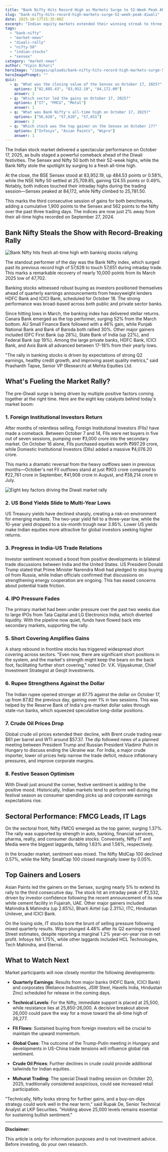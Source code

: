 ```yaml
---
title: "Bank Nifty Hits Record High as Markets Surge to 52-Week Peak Ahead of Diwali"
slug: "bank-nifty-hits-record-high-markets-surge-52-week-peak-diwali"
date: 2025-10-17T15:35:00Z
excerpt: "Indian equity markets extended their winning streak to three consecutive sessions on October 17, 2025, with the Bank Nifty hitting a fresh all-time high of 57,651 and the Nifty 50 crossing the 25,700 mark for the first time since October 2024. Here's what's driving the pre-Diwali rally."
tags:
  - "bank-nifty"
  - "market-news"
  - "diwali-rally"
  - "nifty-50"
  - "indian-stocks"
  - "sensex"
category: "market-news"
author: "Vipin Bihari"
heroImage: "/images/uploads/bank-nifty-hits-record-high-markets-surge-52-week-peak-diwali/hero-image.jpg"
heroImagePrompt: ""
quiz:
  - q: "What was the closing value of the Sensex on October 17, 2025?"
    options: ["82,605.43", "83,952.19", "84,172.00"]
    answer: 1
  - q: "Which sector led the gains on October 17, 2025?"
    options: ["IT", "FMCG", "Metal"]
    answer: 1
  - q: "What was Bank Nifty's all-time high on October 17, 2025?"
    options: ["56,628", "57,628", "57,651"]
    answer: 2
  - q: "Which stock was the top gainer on the Sensex on October 17?"
    options: ["Infosys", "Asian Paints", "Wipro"]
    answer: 1
---
```


The Indian stock market delivered a spectacular performance on October 17, 2025, as bulls staged a powerful comeback ahead of the Diwali festivities. The Sensex and Nifty 50 both hit their 52-week highs, while the Bank Nifty stole the spotlight by surging to a fresh all-time high.

At the close, the BSE Sensex stood at 83,952.19, up 484.53 points or 0.58%, while the NSE Nifty 50 settled at 25,709.85, gaining 124.55 points or 0.49%. Notably, both indices touched their intraday highs during the trading session—Sensex peaked at 84,172, while Nifty climbed to 25,781.50.

This marks the third consecutive session of gains for both benchmarks, adding a cumulative 1,900 points to the Sensex and 562 points to the Nifty over the past three trading days. The indices are now just 2% away from their all-time highs recorded on September 27, 2024.

## Bank Nifty Steals the Show with Record-Breaking Rally

![Bank Nifty hits fresh all-time high with banking stocks rallying](/images/uploads/bank-nifty-hits-record-high-markets-surge-52-week-peak-diwali/bank-nifty-rally.png)

The standout performer of the day was the Bank Nifty index, which surged past its previous record high of 57,628 to touch 57,651 during intraday trade. This marks a remarkable recovery of nearly 10,000 points from its March 2025 low of 47,702.

Banking stocks witnessed robust buying as investors positioned themselves ahead of quarterly earnings announcements from heavyweight lenders HDFC Bank and ICICI Bank, scheduled for October 18. The strong performance was broad-based across both public and private sector banks.

Since hitting lows in March, the banking index has delivered stellar returns. Canara Bank emerged as the top performer, surging 52% from the March bottom. AU Small Finance Bank followed with a 46% gain, while Punjab National Bank and Bank of Baroda both rallied 30%. Other major gainers included IDFC First Bank (up 28%), State Bank of India (up 22%), and Federal Bank (up 19%). Among the large private banks, HDFC Bank, ICICI Bank, and Axis Bank all advanced between 17-18% from their yearly lows.

"The rally in banking stocks is driven by expectations of strong Q2 earnings, healthy credit growth, and improving asset quality metrics," said Prashanth Tapse, Senior VP (Research) at Mehta Equities Ltd.

## What's Fueling the Market Rally?

The pre-Diwali surge is being driven by multiple positive factors coming together at the right time. Here are the eight key catalysts behind today's market boom:

### 1. Foreign Institutional Investors Return

After months of relentless selling, Foreign Institutional Investors (FIIs) have made a comeback. Between October 7 and 14, FIIs were net buyers in five out of seven sessions, pumping over ₹3,000 crore into the secondary market. On October 16 alone, FIIs purchased equities worth ₹997.29 crore, while Domestic Institutional Investors (DIIs) added a massive ₹4,076.20 crore.

This marks a dramatic reversal from the heavy outflows seen in previous months—October's net FII outflows stand at just ₹903 crore compared to ₹22,761 crore in September, ₹41,908 crore in August, and ₹38,214 crore in July.

![Eight key factors driving the Diwali market rally](/images/uploads/bank-nifty-hits-record-high-markets-surge-52-week-peak-diwali/market-drivers.png)

### 2. US Bond Yields Slide to Multi-Year Lows

US Treasury yields have declined sharply, creating a risk-on environment for emerging markets. The two-year yield fell to a three-year low, while the 10-year yield dropped to a six-month trough near 3.95%. Lower US yields make Indian equities more attractive for global investors seeking higher returns.

### 3. Progress in India-US Trade Relations

Investor sentiment received a boost from positive developments in bilateral trade discussions between India and the United States. US President Donald Trump stated that Prime Minister Narendra Modi had pledged to stop buying oil from Russia, while Indian officials confirmed that discussions on strengthening energy cooperation are ongoing. This has eased concerns about potential trade friction.

### 4. IPO Pressure Fades

The primary market had been under pressure over the past two weeks due to large IPOs from Tata Capital and LG Electronics India, which diverted liquidity. With the pipeline now quiet, funds have flowed back into secondary markets, supporting the rally.

### 5. Short Covering Amplifies Gains

A sharp rebound in frontline stocks has triggered widespread short covering across sectors. "Even now, there are significant short positions in the system, and the market's strength might keep the bears on the back foot, facilitating further short covering," noted Dr. V.K. Vijayakumar, Chief Investment Strategist at Geojit Investments.

### 6. Rupee Strengthens Against the Dollar

The Indian rupee opened stronger at 87.75 against the dollar on October 17, up from 87.82 the previous day, gaining over 1% in two sessions. This was helped by the Reserve Bank of India's pre-market dollar sales through state-run banks, which squeezed speculative long-dollar positions.

### 7. Crude Oil Prices Drop

Global crude oil prices extended their decline, with Brent crude trading near $61 per barrel and WTI around $57.37. The dip followed news of a planned meeting between President Trump and Russian President Vladimir Putin in Hungary to discuss ending the Ukraine war. For India, a major crude importer, lower oil prices help narrow the trade deficit, reduce inflationary pressures, and improve corporate margins.

### 8. Festive Season Optimism

With Diwali just around the corner, festive sentiment is adding to the positive mood. Historically, Indian markets tend to perform well during the festival season as consumer spending picks up and corporate earnings expectations rise.

## Sectoral Performance: FMCG Leads, IT Lags

On the sectoral front, Nifty FMCG emerged as the top gainer, surging 1.37%. The rally was supported by strength in auto, banking, financial services, pharma, realty, and consumer durable stocks. Conversely, Nifty IT and Media were the biggest laggards, falling 1.63% and 1.56%, respectively.

In the broader market, sentiment was mixed. The Nifty MidCap 100 declined 0.57%, while the Nifty SmallCap 100 closed marginally lower by 0.05%.

## Top Gainers and Losers

Asian Paints led the gainers on the Sensex, surging nearly 5% to extend its rally to the third consecutive day. The stock hit an intraday peak of ₹2,532, driven by investor confidence following the recent announcement of its new white cement facility in Fujairah, UAE. Other major gainers included Mahindra & Mahindra (up 2.65%), Bharti Airtel (up 2.31%), ITC, Hindustan Unilever, and ICICI Bank.

On the losing side, IT stocks bore the brunt of selling pressure following mixed quarterly results. Wipro plunged 4.48% after its Q2 earnings missed Street estimates, despite reporting a marginal 1.2% year-on-year rise in net profit. Infosys fell 1.75%, while other laggards included HCL Technologies, Tech Mahindra, and Eternal.

## What to Watch Next

Market participants will now closely monitor the following developments:

- **Quarterly Earnings**: Results from major banks (HDFC Bank, ICICI Bank) and corporates (Reliance Industries, JSW Steel, Havells India, Hindustan Zinc) scheduled for release in the coming days.

- **Technical Levels**: For the Nifty, immediate support is placed at 25,500, while resistance lies at 25,850-26,000. A decisive breakout above 26,000 could pave the way for a move toward the all-time high of 26,277.

- **FII Flows**: Sustained buying from foreign investors will be crucial to maintain the upward momentum.

- **Global Cues**: The outcome of the Trump-Putin meeting in Hungary and developments in US-China trade tensions will influence global risk sentiment.

- **Crude Oil Prices**: Further declines in crude could provide additional tailwinds for Indian equities.

- **Muhurat Trading**: The special Diwali trading session on October 20, 2025, traditionally considered auspicious, could see increased retail participation.

"Technically, Nifty looks strong for further gains, and a buy-on-dips strategy could work well in the near term," said Rupak De, Senior Technical Analyst at LKP Securities. "Holding above 25,000 levels remains essential for sustaining bullish sentiment."

---

**Disclaimer:**

This article is only for information purposes and is not investment advice. Before investing, do your own research.
